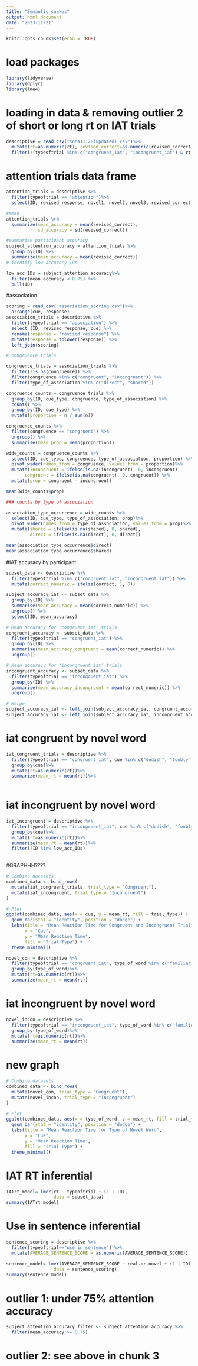 ```yaml
---
title: "Semantic_snakes"
output: html_document
date: "2023-11-21"
---
```


```r
knitr::opts_chunk$set(echo = TRUE)
```
# load packages
```r
library(tidyverse)
library(dplyr)
library(lme4)
```
# loading in data & removing outlier 2 of short or long rt on IAT trials
```r
descriptive = read.csv("sona11.28(updated).csv")%>%
  mutate(rt=as.numeric(rt), revised_correct=as.numeric(revised_correct)) %>%
  filter(!(typeoftrial %in% c("congruent_iat", "incongruent_iat") & rt < 200 | rt > 1500))
```
# attention trials data frame
```r
attention_trials = descriptive %>%
  filter(typeoftrial == "attention")%>%
  select(ID, revised_response, novel1, novel2, novel3, revised_correct)

#mean
attention_trials %>% 
  summarize(mean_accuracy = mean(revised_correct),
            sd_accuracy = sd(revised_correct))

#summarize participant accuracy
subject_attention_accuracy = attention_trials %>%
  group_by(ID) %>%
  summarize(mean_accuracy = mean(revised_correct))
# identify low accuracy IDs

low_acc_IDs = subject_attention_accuracy%>% 
  filter(mean_accuracy < 0.75) %>%
  pull(ID)
```
#association

```r
scoring = read_csv("association_scoring.csv")%>%
  arrange(cue, response)
association_trials = descriptive %>%
  filter(typeoftrial == "association") %>%
  select (ID, revised_response, cue) %>%
  rename(response = "revised_response") %>%
  mutate(response = tolower(response)) %>%
  left_join(scoring)

# congruence trials

congruence_trials = association_trials %>%
  filter(!is.na(congruence)) %>%
  filter(congruence %in% c("congruent", "incongruent")) %>%
  filter(type_of_association %in% c("direct", "shared"))

congruence_counts = congruence_trials %>%
  group_by(ID, cue_type, congruence, type_of_association) %>%
  count() %>%
  group_by(ID, cue_type) %>%
  mutate(proportion = n / sum(n))

congruence_counts %>%
  filter(congruence == "congruent") %>%
  ungroup() %>%
  summarise(mean_prop = mean(proportion))

wide_counts = congruence_counts %>%
  select(ID, cue_type, congruence, type_of_association, proportion) %>%
  pivot_wider(names_from = congruence, values_from = proportion)%>%
  mutate(incongruent = ifelse(is.na(incongruent), 0, incongruent),
       congruent = ifelse(is.na(congruent), 0, congruent)) %>%
  mutate(prop = congruent - incongruent)

mean(wide_counts$prop)

### counts by type of association 

association_type_occurrence = wide_counts %>%
  select(ID, cue_type, type_of_association, prop)%>%
  pivot_wider(names_from = type_of_association, values_from = prop)%>%
  mutate(shared = ifelse(is.na(shared), 0, shared),
         direct = ifelse(is.na(direct), 0, direct))

mean(association_type_occurrence$direct)
mean(association_type_occurrence$shared)

```

#IAT accuracy by participant
```r
subset_data <- descriptive %>%
  filter(typeoftrial %in% c("congruent_iat", "incongruent_iat")) %>%
  mutate(correct_numeric = ifelse(correct, 1, 0))

subject_accuracy_iat <- subset_data %>%
  group_by(ID) %>%
  summarise(mean_accuracy = mean(correct_numeric)) %>%
  ungroup() %>%
  select(ID, mean_accuracy)

# Mean accuracy for 'congruent_iat' trials
congruent_accuracy <- subset_data %>%
  filter(typeoftrial == "congruent_iat") %>%
  group_by(ID) %>%
  summarise(mean_accuracy_congruent = mean(correct_numeric)) %>%
  ungroup()

# Mean accuracy for 'incongruent_iat' trials
incongruent_accuracy <- subset_data %>%
  filter(typeoftrial == "incongruent_iat") %>%
  group_by(ID) %>%
  summarise(mean_accuracy_incongruent = mean(correct_numeric)) %>%
  ungroup()

# Merge 
subject_accuracy_iat <- left_join(subject_accuracy_iat, congruent_accuracy, by = "ID")
subject_accuracy_iat <- left_join(subject_accuracy_iat, incongruent_accuracy, by = "ID")
```


# iat congruent by novel word
```r
iat_congruent_trials = descriptive %>%
  filter(typeoftrial == "congruent_iat", cue %in% c("dodish", "foobly", "geck", "mipp"))%>%
  group_by(cue)%>%
  mutate(rt=as.numeric(rt))%>%
  summarize(mean_rt = mean(rt))%>%
  
```

# iat incongruent by novel word
```r
iat_incongruent = descriptive %>%
  filter(typeoftrial == "incongruent_iat", cue %in% c("dodish", "foobly", "geck", "mipp"))%>%
  group_by(cue)%>%
  mutate(rt=as.numeric(rt))%>%
  summarize(mean_rt = mean(rt))%>%
  filter(!ID %in% low_acc_IDs)
  
```
#GRAPHHH????
```r


# Combine datasets
combined_data <- bind_rows(
  mutate(iat_congruent_trials, trial_type = "Congruent"),
  mutate(iat_incongruent, trial_type = "Incongruent")
)

# Plot
ggplot(combined_data, aes(x = cue, y = mean_rt, fill = trial_type)) +
  geom_bar(stat = "identity", position = "dodge") +
  labs(title = "Mean Reaction Time for Congruent and Incongruent Trials by Familiar Novel Word",
       x = "Cue",
       y = "Mean Reaction Time",
       fill = "Trial Type") +
  theme_minimal()

```

```r
novel_con = descriptive %>%
  filter(typeoftrial == "congruent_iat", type_of_word %in% c("familiar novel", "unfamiliar novel"))%>%
  group_by(type_of_word)%>%
  mutate(rt=as.numeric(rt))%>%
  summarize(mean_rt = mean(rt))
```

# iat incongruent by novel word
```r
novel_incon = descriptive %>%
  filter(typeoftrial == "incongruent_iat", type_of_word %in% c("familiar novel", "unfamiliar novel"))%>%
  group_by(type_of_word)%>%
  mutate(rt=as.numeric(rt))%>%
  summarize(mean_rt = mean(rt))
```

# new graph 
```r

# Combine datasets
combined_data <- bind_rows(
  mutate(novel_con, trial_type = "Congruent"),
  mutate(novel_incon, trial_type = "Incongruent")
)

# Plot
ggplot(combined_data, aes(x = type_of_word, y = mean_rt, fill = trial_type)) +
  geom_bar(stat = "identity", position = "dodge") +
  labs(title = "Mean Reaction Time for Type of Novel Word",
       x = "Cue",
       y = "Mean Reaction Time",
       fill = "Trial Type") +
  theme_minimal()
```

# IAT RT inferential
```r
IATrt_model= lmer(rt ~ typeoftrial + (1 | ID),
                  data = subset_data)
summary(IATrt_model)
```

# Use in sentence inferential
```r
sentence_scoring = descriptive %>%
  filter(typeoftrial=="use_in_sentence") %>%
  mutate(AVERAGE_SENTENCE_SCORE = as.numeric(AVERAGE_SENTENCE_SCORE))

```

```r
sentence_model= lmer(AVERAGE_SENTENCE_SCORE ~ real.or.novel + (1 | ID),
                  data = sentence_scoring)
summary(sentence_model)
```

# outlier 1: under 75% attention accuracy
```r
subject_attention_accuracy_filter <- subject_attention_accuracy %>%
  filter(mean_accuracy >= 0.75)
```
# outlier 2: see above in chunk 3

